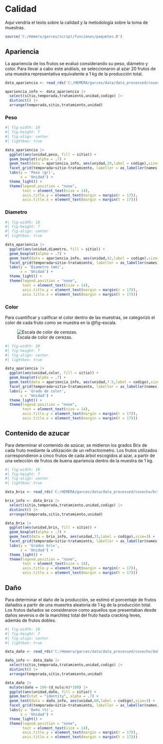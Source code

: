 # Calidad

Aquí vendría el texto sobre la calidad y la metodología sobre la toma de muestras.

```r
source('C:/Hemera/garces/script/funciones/paquetes.R')
```

## Apariencia

La apariencia de los frutos se evaluó considerando su peso, diámetro y color. Para llevar a cabo este análisis, se seleccionaron al azar 20 frutos de una muestra representativa equivalente a 1 kg de la producción total.

```r
data_apariencia <- read_rds('C:/HEMERA/garces/data/data_processed/cosecha/apariencia.rds')

apariencia_info <- data_apariencia |>
  select(sitio,temporada,tratamiento,unidad,codigo) |>
  distinct() |>
  arrange(temporada,sitio,tratamiento,unidad)
```

### Peso

```r
#| fig-width: 10
#| fig-height: 7
#| fig-align: center
#| lightbox: true

data_apariencia |>
  ggplot(aes(unidad,peso, fill = sitio)) +
  geom_boxplot(alpha = .7) +
  geom_text(data = apariencia_info, aes(unidad,20,label = codigo),size=3) +
  facet_grid(temporada+sitio~tratamiento, labeller = as_labeller(names)) +
  labs(y = 'Peso (gr)',
       x = 'Unidad') +
  theme_light() +
  theme(legend.position = "none",
        text = element_text(size = 14),
        axis.title.y = element_text(margin = margin(r = 17)),
        axis.title.x = element_text(margin = margin(t = 17)))
```

### Diametro

```r
#| fig-width: 10
#| fig-height: 7
#| fig-align: center
#| lightbox: true

data_apariencia |>
  ggplot(aes(unidad,diametro, fill = sitio)) +
  geom_boxplot(alpha = .7) +
  geom_text(data = apariencia_info, aes(unidad,42,label = codigo),size=3) +
  facet_grid(temporada+sitio~tratamiento, labeller = as_labeller(names)) +
  labs(y = 'Diametro (mm)',
       x = 'Unidad') +
  theme_light() +
  theme(legend.position = "none",
        text = element_text(size = 14),
        axis.title.y = element_text(margin = margin(r = 17)),
        axis.title.x = element_text(margin = margin(t = 17)))
```

### Color

Para cuantificar y calificar el color dentro de las muestras, se categorizó el color de cada fruto como se muestra en la @fig-escala.

![Escala de color de cerezas.](figuras/misc/10_tabla_de_color.jpg){#fig-escala}

```r
#| fig-width: 10
#| fig-height: 7
#| fig-align: center
#| lightbox: true

data_apariencia |>
  ggplot(aes(unidad,color, fill = sitio)) +
  geom_boxplot(alpha = .7) +
  geom_text(data = apariencia_info, aes(unidad,7.5,label = codigo),size=3) +
  facet_grid(temporada+sitio~tratamiento, labeller = as_labeller(names)) +
  labs(y = 'Grado de color',
       x = 'Unidad') +
  theme_light() +
  theme(legend.position = "none",
        text = element_text(size = 14),
        axis.title.y = element_text(margin = margin(r = 17)),
        axis.title.x = element_text(margin = margin(t = 17)))
```

## Contenido de azucar

Para determinar el contenido de azúcar, se midieron los grados Brix de cada fruto mediante la utilización de un refractrometro. Los frutos utilizados correspondieron a cinco frutos de cada árbol escogidos al azar, a partir de una selección de frutos de buena apariencia dentro de la muestra de 1 kg.

```r
#| fig-width: 10
#| fig-height: 7
#| fig-align: center
#| lightbox: true

data_brix <- read_rds('C:/HEMERA/garces/data/data_processed/cosecha/brix.rds')

brix_info <- data_brix |>
  select(sitio,temporada,tratamiento,unidad,codigo) |>
  distinct() |>
  arrange(temporada,sitio,tratamiento,unidad)

data_brix |>
  ggplot(aes(unidad,brix, fill = sitio)) +
  geom_boxplot(alpha = .7) +
  geom_text(data = brix_info, aes(unidad,33,label = codigo),size=3) +
  facet_grid(temporada+sitio~tratamiento, labeller = as_labeller(names)) +
  labs(y = 'Grados brix',
       x = 'Unidad') +
  theme_light() +
  theme(legend.position = "none",
        text = element_text(size = 14),
        axis.title.y = element_text(margin = margin(r = 17)),
        axis.title.x = element_text(margin = margin(t = 17)))
```

## Daño

Para determinar el daño de la producción, se estimó el porcentaje de frutos dañados a partir de una muesrtra aleatoria de 1 kg de la producción total. Los frutos dañados se consideraron como aquellos que presentaban desde daños severos o de la marchitez total del fruto hasta cracking leves, además de frutos dobles.

```r
#| fig-width: 10
#| fig-height: 7
#| fig-align: center
#| lightbox: true

data_daño <- read_rds('C:/Hemera/garces/data/data_processed/cosecha/daño.rds')

daño_info <- data_daño |>
  select(sitio,temporada,tratamiento,unidad,codigo) |>
  distinct() |>
  arrange(temporada,sitio,tratamiento,unidad)

data_daño |>
  mutate(daño = 100-(d_nulo/n)*100) |>
  ggplot(aes(unidad,daño, fill = sitio)) +
  geom_bar(stat = "identity", alpha = .7) +
  geom_text(data = daño_info, aes(unidad,60,label = codigo),size=3) +
  facet_grid(temporada+sitio~tratamiento, labeller = as_labeller(names)) +
  labs(y = 'Daño (%)',
       x = 'Unidad') +
  theme_light() +
  theme(legend.position = "none",
        text = element_text(size = 14),
        axis.title.y = element_text(margin = margin(r = 17)),
        axis.title.x = element_text(margin = margin(t = 17)))
```
